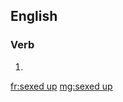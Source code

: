 ==English==

===Verb===
{{head|en|verb form}}

# {{en-past of|sex up}}

[[fr:sexed up]]
[[mg:sexed up]]